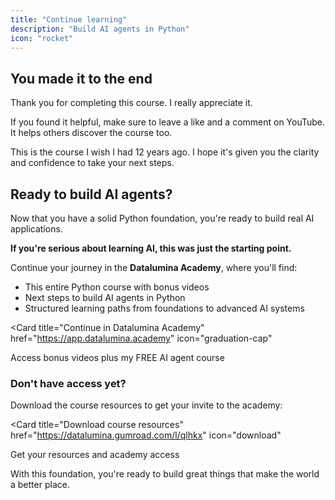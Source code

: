 ```yaml
---
title: "Continue learning"
description: "Build AI agents in Python"
icon: "rocket"
---
```


## You made it to the end

Thank you for completing this course. I really appreciate it.

If you found it helpful, make sure to leave a like and a comment on YouTube. It helps others discover the course too.

This is the course I wish I had 12 years ago. I hope it's given you the clarity and confidence to take your next steps.

## Ready to build AI agents?

Now that you have a solid Python foundation, you're ready to build real AI applications. 

**If you're serious about learning AI, this was just the starting point.**

Continue your journey in the **Datalumina Academy**, where you'll find:

- This entire Python course with bonus videos
- Next steps to build AI agents in Python
- Structured learning paths from foundations to advanced AI systems

<Card
  title="Continue in Datalumina Academy"
  href="https://app.datalumina.academy"
  icon="graduation-cap"
>
  Access bonus videos plus my FREE AI agent course
</Card>

### Don't have access yet?

Download the course resources to get your invite to the academy:

<Card
  title="Download course resources"
  href="https://datalumina.gumroad.com/l/qlhkx"
  icon="download"
>
  Get your resources and academy access
</Card>

With this foundation, you're ready to build great things that make the world a better place.

